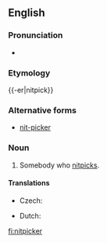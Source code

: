 ==English==

===Pronunciation===
* {{IPA|/ˈnɪt.pɪk.ɹ/}}

===Etymology===
{{-er|nitpick}}

===Alternative forms===
* [[nit-picker]]

===Noun===
{{en-noun}}

# Somebody who [[nitpick]]s.

====Translations====
{{trans-top|somebody who nitpicks}}
* Czech: {{t-|cs|hnidopich|m}}
{{trans-mid}}
* Dutch: {{t-|nl|mierenneuker}}
{{trans-bottom}}

[[fi:nitpicker]]